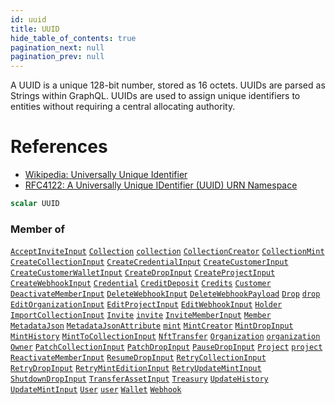 ```yaml
---
id: uuid
title: UUID
hide_table_of_contents: true
pagination_next: null
pagination_prev: null
---
```








A UUID is a unique 128-bit number, stored as 16 octets. UUIDs are parsed as
Strings within GraphQL. UUIDs are used to assign unique identifiers to
entities without requiring a central allocating authority.

# References

* [Wikipedia: Universally Unique Identifier](http://en.wikipedia.org/wiki/Universally_unique_identifier)
* [RFC4122: A Universally Unique IDentifier (UUID) URN Namespace](http://tools.ietf.org/html/rfc4122)

```graphql
scalar UUID
```




### Member of

[`AcceptInviteInput`](/api/inputs/accept-invite-input)  <Badge class="secondary" text="input"/><Bullet />[`Collection`](/api/objects/collection)  <Badge class="secondary" text="object"/><Bullet />[`collection`](/api/queries/collection)  <Badge class="secondary" text="query"/><Bullet />[`CollectionCreator`](/api/objects/collection-creator)  <Badge class="secondary" text="object"/><Bullet />[`CollectionMint`](/api/objects/collection-mint)  <Badge class="secondary" text="object"/><Bullet />[`CreateCollectionInput`](/api/inputs/create-collection-input)  <Badge class="secondary" text="input"/><Bullet />[`CreateCredentialInput`](/api/inputs/create-credential-input)  <Badge class="secondary" text="input"/><Bullet />[`CreateCustomerInput`](/api/inputs/create-customer-input)  <Badge class="secondary" text="input"/><Bullet />[`CreateCustomerWalletInput`](/api/inputs/create-customer-wallet-input)  <Badge class="secondary" text="input"/><Bullet />[`CreateDropInput`](/api/inputs/create-drop-input)  <Badge class="secondary" text="input"/><Bullet />[`CreateProjectInput`](/api/inputs/create-project-input)  <Badge class="secondary" text="input"/><Bullet />[`CreateWebhookInput`](/api/inputs/create-webhook-input)  <Badge class="secondary" text="input"/><Bullet />[`Credential`](/api/objects/credential)  <Badge class="secondary" text="object"/><Bullet />[`CreditDeposit`](/api/objects/credit-deposit)  <Badge class="secondary" text="object"/><Bullet />[`Credits`](/api/objects/credits)  <Badge class="secondary" text="object"/><Bullet />[`Customer`](/api/objects/customer)  <Badge class="secondary" text="object"/><Bullet />[`DeactivateMemberInput`](/api/inputs/deactivate-member-input)  <Badge class="secondary" text="input"/><Bullet />[`DeleteWebhookInput`](/api/inputs/delete-webhook-input)  <Badge class="secondary" text="input"/><Bullet />[`DeleteWebhookPayload`](/api/objects/delete-webhook-payload)  <Badge class="secondary" text="object"/><Bullet />[`Drop`](/api/objects/drop)  <Badge class="secondary" text="object"/><Bullet />[`drop`](/api/queries/drop)  <Badge class="secondary" text="query"/><Bullet />[`EditOrganizationInput`](/api/inputs/edit-organization-input)  <Badge class="secondary" text="input"/><Bullet />[`EditProjectInput`](/api/inputs/edit-project-input)  <Badge class="secondary" text="input"/><Bullet />[`EditWebhookInput`](/api/inputs/edit-webhook-input)  <Badge class="secondary" text="input"/><Bullet />[`Holder`](/api/objects/holder)  <Badge class="secondary" text="object"/><Bullet />[`ImportCollectionInput`](/api/inputs/import-collection-input)  <Badge class="secondary" text="input"/><Bullet />[`Invite`](/api/objects/invite)  <Badge class="secondary" text="object"/><Bullet />[`invite`](/api/queries/invite)  <Badge class="secondary" text="query"/><Bullet />[`InviteMemberInput`](/api/inputs/invite-member-input)  <Badge class="secondary" text="input"/><Bullet />[`Member`](/api/objects/member)  <Badge class="secondary" text="object"/><Bullet />[`MetadataJson`](/api/objects/metadata-json)  <Badge class="secondary" text="object"/><Bullet />[`MetadataJsonAttribute`](/api/objects/metadata-json-attribute)  <Badge class="secondary" text="object"/><Bullet />[`mint`](/api/queries/mint)  <Badge class="secondary" text="query"/><Bullet />[`MintCreator`](/api/objects/mint-creator)  <Badge class="secondary" text="object"/><Bullet />[`MintDropInput`](/api/inputs/mint-drop-input)  <Badge class="secondary" text="input"/><Bullet />[`MintHistory`](/api/objects/mint-history)  <Badge class="secondary" text="object"/><Bullet />[`MintToCollectionInput`](/api/inputs/mint-to-collection-input)  <Badge class="secondary" text="input"/><Bullet />[`NftTransfer`](/api/objects/nft-transfer)  <Badge class="secondary" text="object"/><Bullet />[`Organization`](/api/objects/organization)  <Badge class="secondary" text="object"/><Bullet />[`organization`](/api/queries/organization)  <Badge class="secondary" text="query"/><Bullet />[`Owner`](/api/objects/owner)  <Badge class="secondary" text="object"/><Bullet />[`PatchCollectionInput`](/api/inputs/patch-collection-input)  <Badge class="secondary" text="input"/><Bullet />[`PatchDropInput`](/api/inputs/patch-drop-input)  <Badge class="secondary" text="input"/><Bullet />[`PauseDropInput`](/api/inputs/pause-drop-input)  <Badge class="secondary" text="input"/><Bullet />[`Project`](/api/objects/project)  <Badge class="secondary" text="object"/><Bullet />[`project`](/api/queries/project)  <Badge class="secondary" text="query"/><Bullet />[`ReactivateMemberInput`](/api/inputs/reactivate-member-input)  <Badge class="secondary" text="input"/><Bullet />[`ResumeDropInput`](/api/inputs/resume-drop-input)  <Badge class="secondary" text="input"/><Bullet />[`RetryCollectionInput`](/api/inputs/retry-collection-input)  <Badge class="secondary" text="input"/><Bullet />[`RetryDropInput`](/api/inputs/retry-drop-input)  <Badge class="secondary" text="input"/><Bullet />[`RetryMintEditionInput`](/api/inputs/retry-mint-edition-input)  <Badge class="secondary" text="input"/><Bullet />[`RetryUpdateMintInput`](/api/inputs/retry-update-mint-input)  <Badge class="secondary" text="input"/><Bullet />[`ShutdownDropInput`](/api/inputs/shutdown-drop-input)  <Badge class="secondary" text="input"/><Bullet />[`TransferAssetInput`](/api/inputs/transfer-asset-input)  <Badge class="secondary" text="input"/><Bullet />[`Treasury`](/api/objects/treasury)  <Badge class="secondary" text="object"/><Bullet />[`UpdateHistory`](/api/objects/update-history)  <Badge class="secondary" text="object"/><Bullet />[`UpdateMintInput`](/api/inputs/update-mint-input)  <Badge class="secondary" text="input"/><Bullet />[`User`](/api/objects/user)  <Badge class="secondary" text="object"/><Bullet />[`user`](/api/queries/user)  <Badge class="secondary" text="query"/><Bullet />[`Wallet`](/api/objects/wallet)  <Badge class="secondary" text="object"/><Bullet />[`Webhook`](/api/objects/webhook)  <Badge class="secondary" text="object"/>




